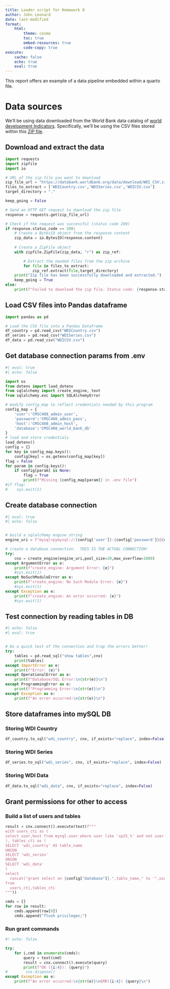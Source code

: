 ```yaml
---
title: Loader script for Homework 8
author: John Leonard
date: last-modified
format:
    html:
        theme: cosmo
        toc: true
        embed-resources: true
        code-copy: true
execute:
    cache: false
    echo: true
    eval: true
---
```


This report offers an example of a data pipeline embedded within a quarto file.

# Data sources

We'll be using data downloaded from the World Bank data catalog of [world development Indicators](https://datatopics.worldbank.org/world-development-indicators/).  Specifically, we'll be using the CSV files stored within this [ZIP file](https://databank.worldbank.org/data/download/WDI_CSV.zip).


## Download and extract the data

```python

import requests
import zipfile
import io

# URL of the zip file you want to download
zip_file_url = "https://databank.worldbank.org/data/download/WDI_CSV.zip"
files_to_extract = ['WDICountry.csv','WDISeries.csv','WDICSV.csv']
target_directory = "."

keep_going = False

# Send an HTTP GET request to download the zip file
response = requests.get(zip_file_url)

# Check if the request was successful (status code 200)
if response.status_code == 200:
    # Create a BytesIO object from the response content
    zip_data = io.BytesIO(response.content)
    
    # Create a ZipFile object
    with zipfile.ZipFile(zip_data, "r") as zip_ref:

        # Extract the needed files from the zip archive 
        for file in files_to_extract:
            zip_ref.extract(file,target_directory)
    print("Zip file has been successfully downloaded and extracted.")
    keep_going = True
else:
    print(f"Failed to download the zip file. Status code: {response.status_code}")

```

## Load CSV files into Pandas dataframe

```python
import pandas as pd

# Load the CSV file into a Pandas DataFrame
df_country = pd.read_csv("WDICountry.csv")
df_series = pd.read_csv("WDISeries.csv")
df_data = pd.read_csv("WDICSV.csv")

```

## Get database connection params from .env

```python
#| eval: true
#| echo: false

import os
from dotenv import load_dotenv
from sqlalchemy import create_engine, text
from sqlalchemy.exc import SQLAlchemyError

# modify config_map to reflect credentials needed by this program
config_map = {
    'user':'CMSC408_admin_user',
    'password':'CMSC408_admin_pass',
    'host':'CMSC408_admin_host',
    'database':'CMSC408_world_bank_db'
}
# load and store credentials
load_dotenv()
config = {}
for key in config_map.keys():
    config[key] = os.getenv(config_map[key])
flag = False
for param in config.keys():
    if config[param] is None:
        flag = True
        print(f"Missing {config_map[param]} in .env file")
#if flag:
#    sys.exit(1)
```

## Create database connection

```python
#| eval: true
#| echo: false


# build a sqlalchemy engine string
engine_uri = f"mysql+pymysql://{config['user']}:{config['password']}@{config['host']}/{config['database']}"

# create a database connection.  THIS IS THE ACTUAL CONNECTION!
try:
    cnx = create_engine(engine_uri,pool_size=20,max_overflow=1000)
except ArgumentError as e:
    print(f"create_engine: Argument Error: {e}")
    #sys.exit(1)
except NoSuchModuleError as e:
    print(f"create_engine: No Such Module Error: {e}")
    #sys.exit(1)
except Exception as e:
    print(f"create_engine: An error occurred: {e}")
    #sys.exit(1)
```

## Test connection by reading tables in DB

```python
#| echo: false
#| eval: true


# Do a quick test of the connection and trap the errors better!
try:
    tables = pd.read_sql("show tables",cnx)
    print(tables)
except ImportError as e:
    print(f"Error: {e}")
except OperationalError as e:
    print(f"Database/SQL Error:\n{str(e)}\n")
except ProgrammingError as e:
    print(f"Programming Error:\n{str(e)}\n")
except Exception as e:
    print(f"An error occurred:\n{str(e)}\n")

```

## Store dataframes into mySQL DB

### Storing WDI Country

```python

df_country.to_sql("wdi_country", cnx, if_exists="replace", index=False)

```

### Storing WDI Series
```python

df_series.to_sql("wdi_series", cnx, if_exists="replace", index=False)

```

### Storing WDI Data

```python

df_data.to_sql("wdi_data", cnx, if_exists="replace", index=False)

```

## Grant permissions for other to access

### Build a list of users and tables

```python

result = cnx.connect().execute(text(f"""
with users_cti as (
select user,host from mysql.user where user like 'sp25_%' and not user like '%_group%'
), tables_cti as (
SELECT 'wdi_country' AS table_name
UNION
SELECT 'wdi_series'
UNION
SELECT 'wdi_data'
)
select
  concat("grant select on {config["database"]}.",table_name," to '",user,"'@'",host,"'; ")
from 
  users_cti,tables_cti
"""))

cmds = []
for row in result:
    cmds.append(row[0])
    cmds.append("flush privileges;")
```

### Run grant commands

```python
#! echo: false

try:
    for i,cmd in enumerate(cmds):
        query = text(cmd)
        result = cnx.connect().execute(query)
        print(f"OK ({i:4}): {query}")
#        cnx.dispose()
except Exception as e:
    print(f"An error occurred:\n{str(e)}\nERR({i:4}) {query}\n")

```

